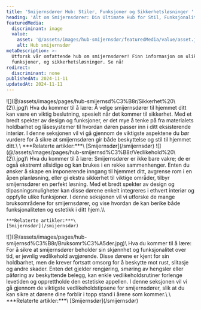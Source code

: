 ```yaml
---
title: 'Smijernsdører Hub: Stiler, Funksjoner og Sikkerhetsløsninger '
heading: 'Alt om Smijernsdører: Din Ultimate Hub for Stil, Funksjonalitet og Sikkerhet'
featuredMedia:
  discriminant: image
  value:
    asset: '@/assets/images/hub-smijernsdør/featuredMedia/value/asset.jpeg'
    alt: Hub smijernsdør
metaDescription: >-
  Utforsk vår omfattende hub om smijernsdører! Finn informasjon om ulike stiler,
  funksjoner, og sikkerhetsløsninger. Se nå!
redirect:
  discriminant: none
publishedAt: 2024-11-11
updatedAt: 2024-11-11
---
```

<Container crop="wide">
  <Container crop="boxed">
    ![](@/assets/images/pages/hub-smijernsd%C3%B8r/Sikkerhet%20\(2\).jpg)\
    Hva du kommer til å lære:
    Å velge smijernsdører til hjemmet ditt kan være en viktig beslutning, spesielt når det kommer til sikkerhet. Med et bredt spekter av design og funksjoner, er det mye å tenke på  fra materialets holdbarhet og låsesystemer til hvordan døren passer inn i ditt eksisterende interiør. I denne seksjonen vil vi gå gjennom de viktigste aspektene du bør vurdere for å sikre at smijernsdøren gir både beskyttelse og stil til hjemmet ditt.\
    \
    ***Relaterte artikler:***\
    [Smijernsdør](/smijernsdør)
  </Container>

  <Container crop="boxed">
    ![](@/assets/images/pages/hub-smijernsd%C3%B8r/Vedlikehold%20\(2\).jpg)\
    Hva du kommer til å lære:
    Smijernsdører er ikke bare vakre; de er også ekstremt allsidige og kan brukes i en rekke sammenhenger. Enten du ønsker å skape en imponerende inngang til hjemmet ditt, avgrense rom i en åpen planløsning, eller gi ekstra sikkerhet til viktige områder, tilbyr smijernsdører en perfekt løsning. Med et bredt spekter av design og tilpasningsmuligheter kan disse dørene enkelt integreres i ethvert interiør og oppfylle ulike funksjoner. I denne seksjonen vil vi utforske de mange bruksområdene for smijernsdører, og vise hvordan de kan berike både funksjonaliteten og estetikk i ditt hjem.\\

    ***Relaterte artikler:***\
    [Smijernsdør](/smijernsdør)
  </Container>

  <Container crop="boxed">
    ![](@/assets/images/pages/hub-smijernsd%C3%B8r/Bruksomr%C3%A5der.jpg)\
    Hva du kommer til å lære:
    For å sikre at smijernsdører beholder sin skjønnhet og funksjonalitet over tid, er jevnlig vedlikehold avgjørende. Disse dørene er kjent for sin holdbarhet, men de krever fortsatt omsorg for å beskytte mot rust, slitasje og andre skader. Enten det gjelder rengjøring, smøring av hengsler eller påføring av beskyttende belegg, kan enkle vedlikeholdsrutiner forlenge levetiden og opprettholde den estetiske appellen. I denne seksjonen vil vi gå gjennom de viktigste vedlikeholdstipsene for smijernsdører, slik at du kan sikre at dørene dine forblir i topp stand i årene som kommer.\
    \
    ***Relaterte artikler:***\
    [Smijernsdør](/smijernsdør)
  </Container>
</Container>

